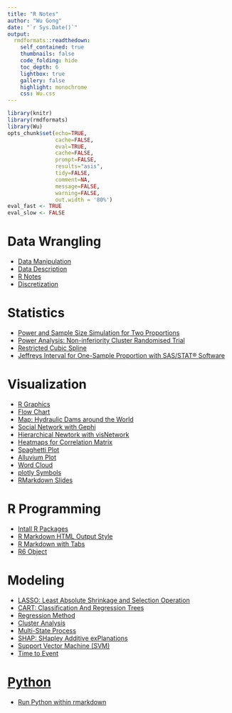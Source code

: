 ```yaml
---
title: "R Notes"
author: "Wu Gong"
date: "`r Sys.Date()`"
output:
  rmdformats::readthedown:
    self_contained: true
    thumbnails: false
    code_folding: hide
    toc_depth: 6
    lightbox: true
    gallery: false
    highlight: monochrome
    css: Wu.css
---
```





```r
library(knitr)
library(rmdformats)
library(Wu)
opts_chunk$set(echo=TRUE,
               cache=FALSE,
               eval=TRUE,
               cache=FALSE,
               prompt=FALSE,
               results="asis",
               tidy=FALSE,
               comment=NA,
               message=FALSE,
               warning=FALSE,
               out.width = '80%')
eval_fast <- TRUE
eval_slow <- FALSE
```




# Data Wrangling
 * [Data Manipulation](data_manipulation.html)
 * [Data Description](data_description.html)
 * [R Notes](r_notes.html)
 * [Discretization](discretization.html)

# Statistics
 * [Power and Sample Size Simulation for Two Proportions](simulation_proportion.html)
 * [Power Analysis: Non-inferiority Cluster Randomised Trial](power_analysis.html)
 * [Restricted Cubic Spline](restricted_cubic_spline.html)
 * [Jeffreys Interval for One-Sample Proportion with SAS/STAT® Software](https://support.sas.com/resources/papers/proceedings15/3020-2015.pdf)


# Visualization
 * [R Graphics](graph.html)
 * [Flow Chart](flowchart.html)
 * [Map: Hydraulic Dams around the World](hydraulic_dams_around_the_world.html)
 * [Social Network with Gephi](network_Gephi.html)
 * [Hierarchical Newtork with visNetwork](network_visNetwork.html)
 * [Heatmaps for Correlation Matrix](heatmap_correlation.html)
 * [Spaghetti Plot](spaghetti_plot.html)
 * [Alluvium Plot](alluvium.html)
 * [Word Cloud](word_cloud.html)
 * [plotly Symbols](plotly_symbols.html)
 * [RMarkdown Slides](rmarkdown_slides.html)

# R Programming
 * [Intall R Packages](install_packages.html)
 * [R Markdown HTML Output Style](style.html) 
 * [R Markdown with Tabs](rmarkdown_with_tabs.html)
 * [R6 Object](R6.html) 

# Modeling

 * [LASSO: Least Absolute Shrinkage and Selection Operation](lasso.html)
 * [CART: Classification And Regression Trees](cart.html)
 * [Regression Method](regression.html)
 * [Cluster Analysis](clustering.html)
 * [Multi-State Process](multi_state.html)
 * [SHAP: SHapley Additive exPlanations](shap.html)
 * [Support Vector Machine (SVM)](support_vector_machine.html)
 * [Time to Event](time_to_event.html)

# [Python](python.html)

 * [Run Python within rmarkdown](python.html)
